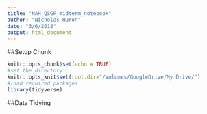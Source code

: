 ```yaml
---
title: "NAH_QSGP_midterm_notebook"
author: "Nicholas Huron"
date: "3/6/2018"
output: html_document
---
```


##Setup Chunk
```r
knitr::opts_chunk$set(echo = TRUE)
#set the directory
knitr::opts_knit$set(root.dir="/Volumes/GoogleDrive/My Drive/")
#load required packages
library(tidyverse)
```

##Data Tidying
